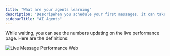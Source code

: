 ```yaml
---
title: "What are your agents learning"
description: "DescripWhen you schedule your first messages, it can take up to 48 hours to see results in aampe because you put your agents to work, and they start analyzing and clustering the data to send messages."
sidebarTitle: "AI Agents"
---
```


While waiting, you can see the numbers updating on the live performance page. Here are the definitions:

![Live Message Performance Web](/images/live_message_performance.webp)